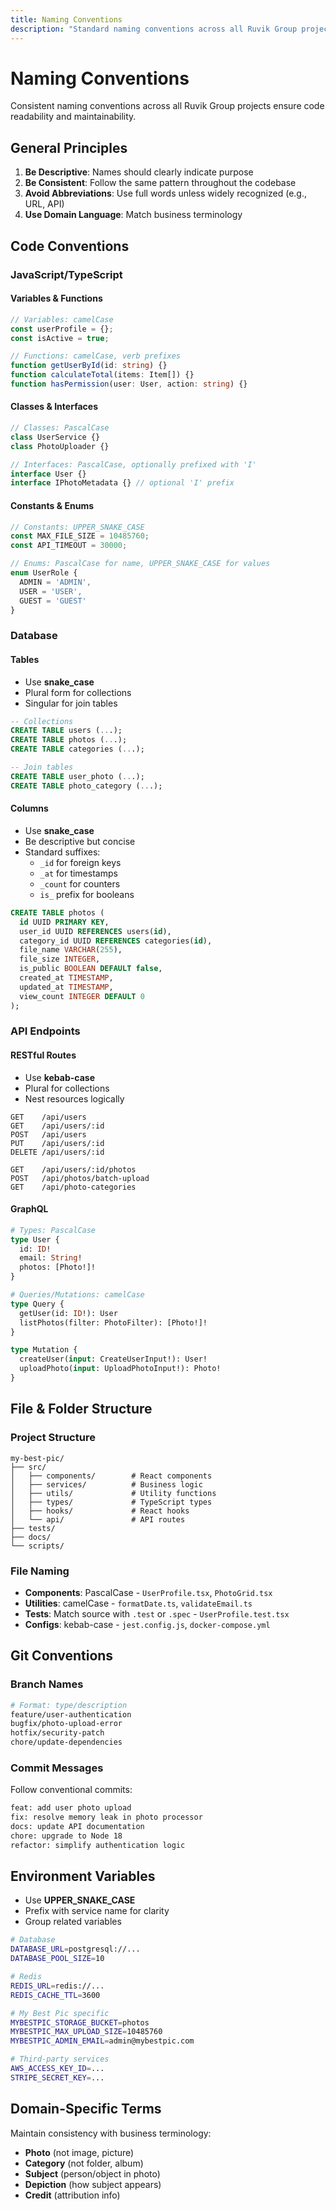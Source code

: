 ```yaml
---
title: Naming Conventions
description: "Standard naming conventions across all Ruvik Group projects"
---
```


# Naming Conventions

Consistent naming conventions across all Ruvik Group projects ensure code readability and maintainability.

## General Principles

1. **Be Descriptive**: Names should clearly indicate purpose
2. **Be Consistent**: Follow the same pattern throughout the codebase
3. **Avoid Abbreviations**: Use full words unless widely recognized (e.g., URL, API)
4. **Use Domain Language**: Match business terminology

## Code Conventions

### JavaScript/TypeScript

#### Variables & Functions
```typescript
// Variables: camelCase
const userProfile = {};
const isActive = true;

// Functions: camelCase, verb prefixes
function getUserById(id: string) {}
function calculateTotal(items: Item[]) {}
function hasPermission(user: User, action: string) {}
```

#### Classes & Interfaces
```typescript
// Classes: PascalCase
class UserService {}
class PhotoUploader {}

// Interfaces: PascalCase, optionally prefixed with 'I'
interface User {}
interface IPhotoMetadata {} // optional 'I' prefix
```

#### Constants & Enums
```typescript
// Constants: UPPER_SNAKE_CASE
const MAX_FILE_SIZE = 10485760;
const API_TIMEOUT = 30000;

// Enums: PascalCase for name, UPPER_SNAKE_CASE for values
enum UserRole {
  ADMIN = 'ADMIN',
  USER = 'USER',
  GUEST = 'GUEST'
}
```

### Database

#### Tables
- Use **snake_case**
- Plural form for collections
- Singular for join tables

```sql
-- Collections
CREATE TABLE users (...);
CREATE TABLE photos (...);
CREATE TABLE categories (...);

-- Join tables
CREATE TABLE user_photo (...);
CREATE TABLE photo_category (...);
```

#### Columns
- Use **snake_case**
- Be descriptive but concise
- Standard suffixes:
  - `_id` for foreign keys
  - `_at` for timestamps
  - `_count` for counters
  - `is_` prefix for booleans

```sql
CREATE TABLE photos (
  id UUID PRIMARY KEY,
  user_id UUID REFERENCES users(id),
  category_id UUID REFERENCES categories(id),
  file_name VARCHAR(255),
  file_size INTEGER,
  is_public BOOLEAN DEFAULT false,
  created_at TIMESTAMP,
  updated_at TIMESTAMP,
  view_count INTEGER DEFAULT 0
);
```

### API Endpoints

#### RESTful Routes
- Use **kebab-case**
- Plural for collections
- Nest resources logically

```
GET    /api/users
GET    /api/users/:id
POST   /api/users
PUT    /api/users/:id
DELETE /api/users/:id

GET    /api/users/:id/photos
POST   /api/photos/batch-upload
GET    /api/photo-categories
```

#### GraphQL
```graphql
# Types: PascalCase
type User {
  id: ID!
  email: String!
  photos: [Photo!]!
}

# Queries/Mutations: camelCase
type Query {
  getUser(id: ID!): User
  listPhotos(filter: PhotoFilter): [Photo!]!
}

type Mutation {
  createUser(input: CreateUserInput!): User!
  uploadPhoto(input: UploadPhotoInput!): Photo!
}
```

## File & Folder Structure

### Project Structure
```
my-best-pic/
├── src/
│   ├── components/        # React components
│   ├── services/          # Business logic
│   ├── utils/             # Utility functions
│   ├── types/             # TypeScript types
│   ├── hooks/             # React hooks
│   └── api/               # API routes
├── tests/
├── docs/
└── scripts/
```

### File Naming
- **Components**: PascalCase - `UserProfile.tsx`, `PhotoGrid.tsx`
- **Utilities**: camelCase - `formatDate.ts`, `validateEmail.ts`
- **Tests**: Match source with `.test` or `.spec` - `UserProfile.test.tsx`
- **Configs**: kebab-case - `jest.config.js`, `docker-compose.yml`

## Git Conventions

### Branch Names
```bash
# Format: type/description
feature/user-authentication
bugfix/photo-upload-error
hotfix/security-patch
chore/update-dependencies
```

### Commit Messages
Follow conventional commits:
```bash
feat: add user photo upload
fix: resolve memory leak in photo processor
docs: update API documentation
chore: upgrade to Node 18
refactor: simplify authentication logic
```

## Environment Variables

- Use **UPPER_SNAKE_CASE**
- Prefix with service name for clarity
- Group related variables

```bash
# Database
DATABASE_URL=postgresql://...
DATABASE_POOL_SIZE=10

# Redis
REDIS_URL=redis://...
REDIS_CACHE_TTL=3600

# My Best Pic specific
MYBESTPIC_STORAGE_BUCKET=photos
MYBESTPIC_MAX_UPLOAD_SIZE=10485760
MYBESTPIC_ADMIN_EMAIL=admin@mybestpic.com

# Third-party services
AWS_ACCESS_KEY_ID=...
STRIPE_SECRET_KEY=...
```

## Domain-Specific Terms

Maintain consistency with business terminology:

- **Photo** (not image, picture)
- **Category** (not folder, album)
- **Subject** (person/object in photo)
- **Depiction** (how subject appears)
- **Credit** (attribution info)